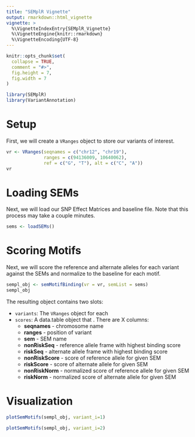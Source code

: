 ```yaml
---
title: "SEMplR Vignette"
output: rmarkdown::html_vignette
vignette: >
  %\VignetteIndexEntry{SEMplR_Vignette}
  %\VignetteEngine{knitr::rmarkdown}
  %\VignetteEncoding{UTF-8}
---
```


```r
knitr::opts_chunk$set(
  collapse = TRUE,
  comment = "#>", 
  fig.height = 7,
  fig.width = 7
)
```

```r
library(SEMplR)
library(VariantAnnotation)
```

# Setup
First, we will create a `VRanges` object to store our variants of interest.
```r
vr <- VRanges(seqnames = c("chr12", "chr19"),
              ranges = c(94136009, 10640062), 
              ref = c("G", "T"), alt = c("C", "A"))
vr
```

# Loading SEMs
Next, we will load our SNP Effect Matrices and baseline file. Note that this process may take a couple minutes.
```r
sems <- loadSEMs()
```

# Scoring Motifs
Next, we will score the reference and alternate alleles for each variant against the SEMs and normalize to the baseline for each motif.
```r
sempl_obj <- semMotifBinding(vr = vr, semList = sems)
sempl_obj
```

The resulting object contains two slots:

- `variants`: The `VRanges` object for each 
- `scores`: A data.table object that . There are X columns:
    - **seqnames** - chromosome name
    - **ranges** - position of variant
    - **sem** - SEM name
    - **nonRiskSeq** - reference allele frame with highest binding score
    - **riskSeq** - alternate allele frame with highest binding score
    - **nonRiskScore** - score of reference allele for given SEM
    - **riskScore** - score of alternate allele for given SEM
    - **nonRiskNorm** - normalized score of reference allele for given SEM
    - **riskNorm** - normalized score of alternate allele for given SEM

# Visualization

```r
plotSemMotifs(sempl_obj, variant_i=1)
```

```r
plotSemMotifs(sempl_obj, variant_i=2)
```
